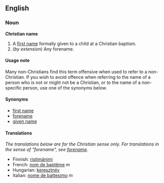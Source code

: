 ==English==
===Noun===
'''Christian name'''

#A [[first name]] formally given to a child at a Christian baptism.
#(''by extension'') Any forename.

====Usage note====
Many non-Christians find this term offensive when used to refer to a non-Christian. If you wish to avoid offence when referring to the name of a person who is not or might not be a Christian, or to the name of a non-specific person, use one of the synonyms below.

====Synonyms====
*[[first name]]
*[[forename]]
*[[given name]]

====Translations====

''The translations below are for the Christian sense only.  For translations in the sense of "forename", see [[forename]].''  <!--This will help maintain consistency and reduce redundancy -->

*Finnish: [[ristimänimi]]
*French: [[nom de baptême]] ''m''
*Hungarian: [[keresztnév]]
*Italian: [[nome de battesimo]] ''m''